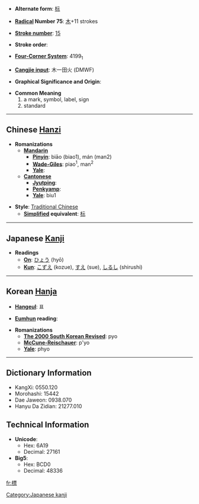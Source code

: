 * '''Alternate form''': [[标]]

* '''[[Wiktionary:Chinese radical index| Radical]] Number 75''': [[Wiktionary:Chinese radical index 木|木]]+11 strokes

* '''[[Wiktionary:Chinese total strokes index|Stroke number]]''': [[Wiktionary:Chinese total strokes index 15|15]]

* '''Stroke order''': 

* '''[[Wiktionary:Chinese four corner index|Four-Corner System]]''': 4199<sub>1</sub>

* '''[[Wiktionary:Chinese Cangjie index|Cangjie input]]''': 木一田火 (DMWF)

* '''Graphical Significance and Origin''': 

* '''Common Meaning'''
*#a mark, symbol, label, sign
*# standard


----

== Chinese [[Hanzi]] ==

* '''Romanizations'''
** '''[[Mandarin]]'''
*** '''[[Pinyin]]''': biāo (biao1), mán (man2)
*** '''[[Wade-Giles]]''': piao<sup>1</sup>, man<sup>2</sup>
*** '''[[Yale]]''': 
** '''[[Cantonese]]'''
*** '''[[Jyutping]]''':
*** '''[[Penkyamp]]''': 
*** '''[[Yale]]''': biu1

* '''Style''': [[Traditional Chinese]] 
** '''[[Simplified Chinese|Simplified]] equivalent''': [[标]]


----

== Japanese [[Kanji]] ==

* '''Readings'''
** '''[[On]]''': [[ひょう]] (hyō)
** '''[[Kun]]''': [[こずえ]] (kozue), [[すえ]] (sue), [[しるし]] (shirushi)


----

== Korean [[Hanja]] ==

* '''[[Hangeul]]''': 표

* '''[[Eumhun]] reading''': 

* '''Romanizations'''
** '''[[The 2000 South Korean Revised Romanization|The 2000 South Korean Revised]]''': pyo
** '''[[McCune-Reischauer]]''': p'yo
** '''[[Yale]]''': phyo

----

== Dictionary Information ==

* KangXi: 0550.120
* Morohashi: 15442
* Dae Jaweon: 0938.070
* Hanyu Da Zidian: 21277.010

== Technical Information ==

* '''Unicode''':
** Hex: 6A19
** Decimal: 27161
* '''Big5''':
** Hex: BCD0
** Decimal: 48336

[[Category:Japanese kanji]]

[[fr:標]]
